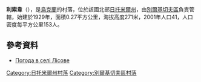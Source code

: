 {{coord|49|52|13|N|28|25|3|E|scale:30000|display=title}}

'''利索韋'''（{{lang-uk|Лісове}}），是[[烏克蘭|烏克蘭]]的村落，位於該國北部[[日托米爾州|日托米爾州]]，由[[別爾基切夫區|別爾基切夫區]]負責管轄，始建於1929年，面積0.27平方公里，海拔高度271米，2001年人口41，人口密度每平方公里153人。

==參考資料== 
* [http://weather.in.ua/ua/zhitomirskaja/27925 Погода в селі Лісове] {{Wayback|url=http://weather.in.ua/ua/zhitomirskaja/27925 |date=20111219121952 }}

{{DEFAULTSORT:Червона Зірка}}
[[Category:日托米爾州村落|Category:日托米爾州村落]]
[[Category:別爾基切夫區村落|Category:別爾基切夫區村落]]


{{Zhytomyr-geo-stub}}